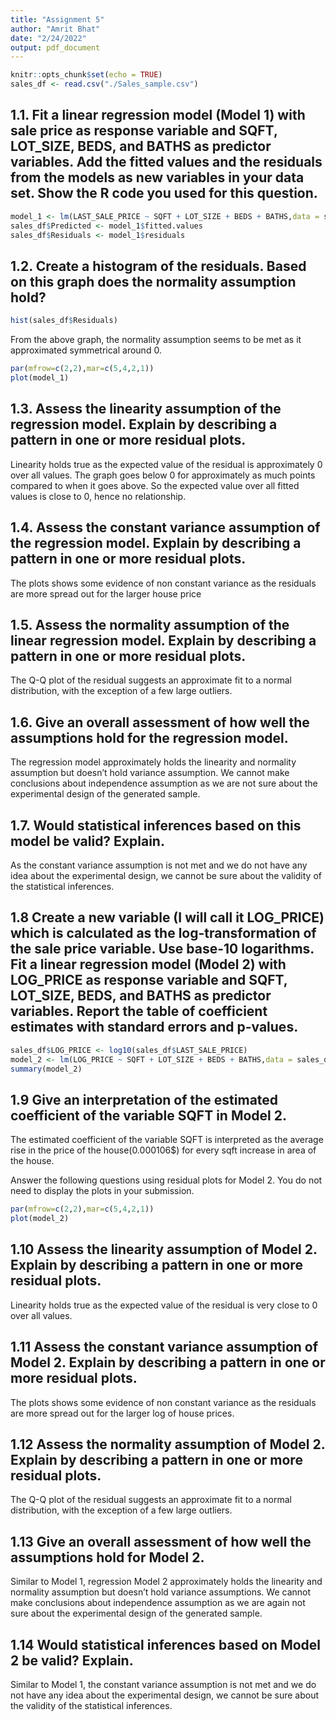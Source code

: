 ```yaml
---
title: "Assignment 5"
author: "Amrit Bhat"
date: "2/24/2022"
output: pdf_document
---
```


```r
knitr::opts_chunk$set(echo = TRUE)
sales_df <- read.csv("./Sales_sample.csv")
```


## 1.1. Fit a linear regression model (Model 1) with sale price as response variable and SQFT, LOT_SIZE, BEDS, and BATHS as predictor variables. Add the fitted values and the residuals from the models as new variables in your data set. Show the R code you used for this question.
```r
model_1 <- lm(LAST_SALE_PRICE ~ SQFT + LOT_SIZE + BEDS + BATHS,data = sales_df)
sales_df$Predicted <- model_1$fitted.values
sales_df$Residuals <- model_1$residuals
```


## 1.2. Create a histogram of the residuals. Based on this graph does the normality assumption hold?
```r
hist(sales_df$Residuals)
```

From the above graph, the normality assumption seems to be met as it approximated symmetrical around 0.


```r
par(mfrow=c(2,2),mar=c(5,4,2,1))
plot(model_1)
```

## 1.3. Assess the linearity assumption of the regression model. Explain by describing a pattern in one or more residual plots.

Linearity holds true as the expected value of the residual is approximately 0 over all values. The graph goes below 0 for approximately as much points compared to when it goes above. So the expected value over all fitted values is close to 0, hence no relationship.



## 1.4. Assess the constant variance assumption of the regression model. Explain by describing a pattern in one or more residual plots.

The plots shows some evidence of non constant variance as the residuals are more spread out for the larger house price


## 1.5. Assess the normality assumption of the linear regression model. Explain by describing a pattern in one or more residual plots.

The Q-Q plot of the residual suggests an approximate fit to a normal distribution, with the exception of a few large outliers.

## 1.6. Give an overall assessment of how well the assumptions hold for the regression model.

The regression model approximately holds the linearity and normality assumption but doesn't hold variance assumption. We cannot make conclusions about independence assumption as we are not sure about the experimental design of the generated sample. 

## 1.7. Would statistical inferences based on this model be valid? Explain.

As the constant variance assumption is not met and we do not have any idea about the experimental design, we cannot be sure about the validity of the statistical inferences.

## 1.8 Create a new variable (I will call it LOG_PRICE) which is calculated as the log-transformation of the sale price variable. Use base-10 logarithms. Fit a linear regression model (Model 2) with LOG_PRICE as response variable and SQFT, LOT_SIZE, BEDS, and BATHS as predictor variables. Report the table of coefficient estimates with standard errors and p-values.
```r
sales_df$LOG_PRICE <- log10(sales_df$LAST_SALE_PRICE)
model_2 <- lm(LOG_PRICE ~ SQFT + LOT_SIZE + BEDS + BATHS,data = sales_df)
summary(model_2)
```

## 1.9 Give an interpretation of the estimated coefficient of the variable SQFT in Model 2. 

The estimated coefficient of the variable SQFT is interpreted as the average rise in the price of the house(0.000106$) for every sqft increase in area of the house.



Answer the following questions using residual plots for Model 2. You do not need to display the plots in your submission.

```r
par(mfrow=c(2,2),mar=c(5,4,2,1))
plot(model_2)
```

## 1.10 Assess the linearity assumption of Model 2. Explain by describing a pattern in one or more residual plots. 

Linearity holds true as the expected value of the residual is very close to 0 over all values.

## 1.11 Assess the constant variance assumption of Model 2. Explain by describing a pattern in one or more residual plots.

The plots shows some evidence of non constant variance as the residuals are more spread out for the larger log of house prices.

## 1.12 Assess the normality assumption of Model 2. Explain by describing a pattern in one or more residual plots.

The Q-Q plot of the residual suggests an approximate fit to a normal distribution, with the exception of a few large outliers.

## 1.13 Give an overall assessment of how well the assumptions hold for Model 2.

Similar to Model 1, regression Model 2 approximately holds the linearity and normality assumption but doesn't hold variance assumptions. We cannot make conclusions about independence assumption as we are again not sure about the experimental design of the generated sample. 

## 1.14 Would statistical inferences based on Model 2 be valid? Explain.

Similar to Model 1, the constant variance assumption is not met and we do not have any idea about the experimental design, we cannot be sure about the validity of the statistical inferences.